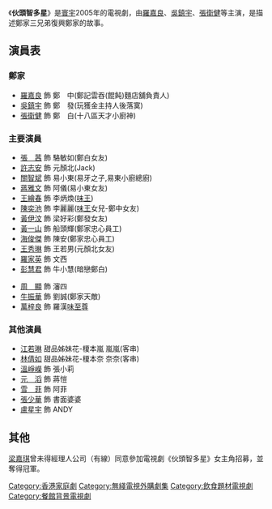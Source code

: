 {{Unreferenced|time=2013-10-08T01:34:37+00:00}}
{{Expand|time=2014-06-01T05:16:40+00:00}}
{{distinguish|妙手小廚師}}
{{電視節目信息框
| 名稱 = 伙頭智多星
| 英文名稱 = 
| 圖像 =
| 製作年份 = 2004年
| 國家 = {{HK}}<br />{{CHN}}
| 開始 = 2005年12月5日
| 結束 = 2006年1月13日
<!--| 頻道 = -->| 電視網   =  [[無綫電視|無綫電視]][[日劇台|精選劇集台]]
| 播出國家 = {{HK}}
| 監製 = 曹瑞原
| 編審 = 
| 集數 = 30集
| 每集長度 = 42分鐘
| 類型 = 
| 語言 = 粤語、國語
| 字幕 = 中文
| 主演 = [[羅嘉良|羅嘉良]]、[[吳鎮宇|吳鎮宇]]、[[張衛健|張衛健]]
| 主題曲 = 玩玩世
| 主唱 = [[張衛健|張衛健]]
| 插曲 = 開口
| 主唱2 = [[羅嘉良|羅嘉良]]
| 網頁 =
}}
《'''伙頭智多星'''》是[[寰宇|寰宇]]2005年的電視劇，由[[羅嘉良|羅嘉良]]、[[吳鎮宇|吳鎮宇]]、[[張衛健|張衛健]]等主演，是描述鄭家三兄弟復興鄭家的故事。

==演員表==
===鄭家===
*[[羅嘉良|羅嘉良]] 飾 鄭　中(鄭記雲吞(餛飩)麵店舖負責人)
*[[吳鎮宇|吳鎮宇]] 飾 鄭　發(玩獲金主持人後落寞)
*[[張衛健|張衛健]] 飾 鄭　白(十八區天才小廚神)

===主要演員===
*[[张茜_(演员)|張　茜]] 飾 駱敏如(鄭白女友)
*[[許志安|許志安]] 飾 元顏北(Jack)
*[[關智斌|關智斌]] 飾 易小東(易牙之子,易東小廚總廚)
*[[蔣雅文|蔣雅文]] 飾 阿儀(易小東女友)
*[[王繪春|王繪春]] 飾 李炳煥([[味王|味王]])
*[[陳奕池|陳奕池]] 飾 李麗麗([[味王|味王]]女兒-鄭中女友)
*[[黃伊汶|黃伊汶]] 飾 梁好彩(鄭發女友)
*[[黃一山|黃一山]] 飾 船頭輝(鄭家忠心員工)
*[[海俊傑|海俊傑]] 飾 陳安(鄭家忠心員工)
*[[王秀琳|王秀琳]] 飾 王若男(元顏北女友)
*[[羅家英|羅家英]] 飾 文西
*[[彭慧君|彭慧君]] 飾 牛小慧(暗戀鄭白)

*[[周顯|周　顯]] 飾 瀋四
*[[牛振華|牛振華]] 飾 劉誠(鄭家天敵)
*[[萬梓良|萬梓良]] 飾 羅漢[[味至尊|味至尊]]

===其他演員===

*[[江若琳|江若琳]] 甜品姊妹花-榎本嵐 嵐嵐(客串)
*[[林倩如|林倩如]] 甜品姊妹花-榎本奈 奈奈(客串)
*[[溫崢嶸|溫崢嶸]] 飾 張小莉
*[[元滔|元　滔]] 飾 蔣愷
*[[雪菲|雪　菲]] 飾 阿菲
*[[張少華|張少華]] 飾 書面婆婆
*[[盧星宇|盧星宇]] 飾 ANDY

==其他==
[[梁嘉琪|梁嘉琪]]曾未得經理人公司（有線）同意參加電視劇《伙頭智多星》女主角招募，並奪得冠軍。


[[Category:香港家庭劇|Category:香港家庭劇]]
[[Category:無綫電視外購劇集|Category:無綫電視外購劇集]]
[[Category:飲食題材電視劇|Category:飲食題材電視劇]]
[[Category:餐館背景電視劇|Category:餐館背景電視劇]]